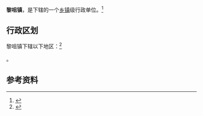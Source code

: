 {{中国乡级行政区|44/16/22/116/000}}

'''黎咀镇'''，是{{PRC admin/fullname|44/16/22/116/000|3}}下辖的一个[[乡镇|乡镇]]级行政单位。<ref>{{PRC admin/ref sgc|{{PRC admin/parent|44/16/22/116/000}}}}</ref>

== 行政区划 ==

黎咀镇下辖以下地区：<ref>{{PRC admin/ref sgc|44/16/22/116/000}}</ref>

{{PRC admin/children|44/16/22/116/000}}。

== 参考资料 ==

{{reflist}}

{{行政区划小作品}}
{{PRC admin/navcat|44/16/22/116/000}}